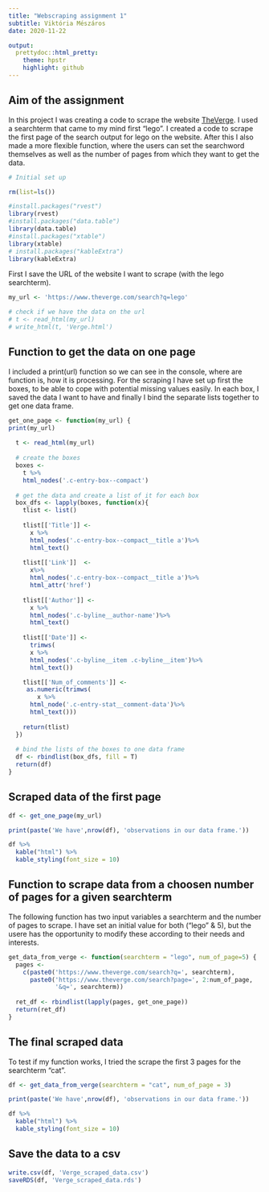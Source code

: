 ---
title: "Webscraping assignment 1"
subtitle: Viktória Mészáros
date: 2020-11-22

output:
  prettydoc::html_pretty:
    theme: hpstr
    highlight: github
---
## Aim of the assignment
In this project I was creating a code to scrape the website [TheVerge](https://www.theverge.com/). I used a searchterm that came to my mind first "lego". I created a code to scrape the first page of the search output for lego on the website. After this I also made a more flexible function, where the users can set the searchword themselves as well as the number of pages from which they want to get the data. 

```{r, include= FALSE}
# Initial set up

rm(list=ls())

#install.packages("rvest")
library(rvest)
#install.packages("data.table")
library(data.table)
#install.packages("xtable")
library(xtable)
# install.packages("kableExtra")
library(kableExtra)
```

First I save the URL of the website I want to scrape (with the lego searchterm).
```{r}
my_url <- 'https://www.theverge.com/search?q=lego'

```

```{r, include=FALSE}
# check if we have the data on the url
# t <- read_html(my_url)
# write_html(t, 'Verge.html')
```

## Function to get the data on one page
I included a print(url) function so we can see in the console, where are function is, how it is processing. For the scraping I have set up first the boxes, to be able to cope with potential missing values easily. In each box, I saved the data I want to have and finally I bind the separate lists together to get one data frame.
```{r}
get_one_page <- function(my_url) {  
print(my_url)
  
  t <- read_html(my_url)
  
  # create the boxes
  boxes <- 
    t %>% 
    html_nodes('.c-entry-box--compact')
  
  # get the data and create a list of it for each box
  box_dfs <- lapply(boxes, function(x){
    tlist <- list()
    
    tlist[['Title']] <- 
      x %>% 
      html_nodes('.c-entry-box--compact__title a')%>%
      html_text()
    
    tlist[['Link']]  <- 
      x%>% 
      html_nodes('.c-entry-box--compact__title a')%>%
      html_attr('href')
    
    tlist[['Author']] <-
      x %>% 
      html_nodes('.c-byline__author-name')%>%
      html_text()
    
    tlist[['Date']] <-
      trimws(
      x %>% 
      html_nodes('.c-byline__item .c-byline__item')%>%
      html_text())

    tlist[['Num_of_comments']] <-
     as.numeric(trimws(
        x %>%
      html_node('.c-entry-stat__comment-data')%>%
      html_text()))
    
    return(tlist)
  })
  
  # bind the lists of the boxes to one data frame
  df <- rbindlist(box_dfs, fill = T)
  return(df)
}

```

## Scraped data of the first page
```{r, echo= FALSE}
df <- get_one_page(my_url)

print(paste('We have',nrow(df), 'observations in our data frame.'))

df %>%
  kable("html") %>%
  kable_styling(font_size = 10)

```
## Function to scrape data from a choosen number of pages for a given searchterm
The following function has two input variables a searchterm and the number of pages to scrape.
I have set an initial value for both ("lego" & 5), but the usere has the opportunity to modify these according to their needs and interests. 
```{r}
get_data_from_verge <- function(searchterm = "lego", num_of_page=5) {
  pages <- 
    c(paste0('https://www.theverge.com/search?q=', searchterm), 
      paste0('https://www.theverge.com/search?page=', 2:num_of_page, 
             '&q=', searchterm))
  
  ret_df <- rbindlist(lapply(pages, get_one_page))
  return(ret_df)
}

```

## The final scraped data 
To test if my function works, I tried the scrape the first 3 pages for the searchterm "cat". 
```{r, echo= FALSE}
df <- get_data_from_verge(searchterm = "cat", num_of_page = 3)

print(paste('We have',nrow(df), 'observations in our data frame.'))

df %>% 
  kable("html") %>%
  kable_styling(font_size = 10)

```

## Save the data to a csv
```{r}
write.csv(df, 'Verge_scraped_data.csv')
saveRDS(df, 'Verge_scraped_data.rds')
```
